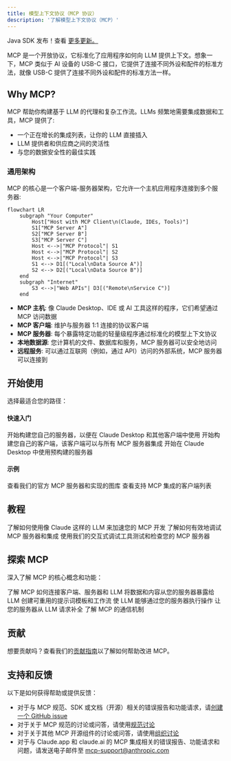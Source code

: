 ```yaml
---
title: 模型上下文协议（MCP 协议）
description: '了解模型上下文协议（MCP）'
---
```


<Note>Java SDK 发布！查看 [更多更新。](/development/updates)</Note>

MCP 是一个开放协议，它标准化了应用程序如何向 LLM 提供上下文。想象一下，MCP 类似于 AI 设备的 USB-C 接口，它提供了连接不同外设和配件的标准方法，就像 USB-C 提供了连接不同外设和配件的标准方法一样。

## Why MCP?

MCP 帮助你构建基于 LLM 的代理和复杂工作流。LLMs 频繁地需要集成数据和工具，MCP 提供了:
- 一个正在增长的集成列表，让你的 LLM 直接插入
- LLM 提供者和供应商之间的灵活性
- 与您的数据安全性的最佳实践

### 通用架构

MCP 的核心是一个客户端-服务器架构，它允许一个主机应用程序连接到多个服务器:

```mermaid
flowchart LR
    subgraph "Your Computer"
        Host["Host with MCP Client\n(Claude, IDEs, Tools)"]
        S1["MCP Server A"]
        S2["MCP Server B"]
        S3["MCP Server C"]
        Host <-->|"MCP Protocol"| S1
        Host <-->|"MCP Protocol"| S2
        Host <-->|"MCP Protocol"| S3
        S1 <--> D1[("Local\nData Source A")]
        S2 <--> D2[("Local\nData Source B")]
    end
    subgraph "Internet"
        S3 <-->|"Web APIs"| D3[("Remote\nService C")]
    end
```

- **MCP 主机**: 像 Claude Desktop、IDE 或 AI 工具这样的程序，它们希望通过 MCP 访问数据
- **MCP 客户端**: 维护与服务器 1:1 连接的协议客户端
- **MCP 服务器**: 每个暴露特定功能的轻量级程序通过标准化的模型上下文协议
- **本地数据源**: 您计算机的文件、数据库和服务，MCP 服务器可以安全地访问
- **远程服务**: 可以通过互联网（例如，通过 API）访问的外部系统，MCP 服务器可以连接到

## 开始使用

选择最适合您的路径：

#### 快速入门
<CardGroup cols={2}>
  <Card
    title="面向服务器开发者"
    icon="bolt"
    href="/quickstart/server"
  >
    开始构建您自己的服务器，以便在 Claude Desktop 和其他客户端中使用
  </Card>
  <Card
    title="面向客户端开发者"
    icon="bolt"
    href="/quickstart/client"
  >
    开始构建您自己的客户端，该客户端可以与所有 MCP 服务器集成
  </Card>
  <Card
    title="面向 Claude Desktop 用户"
    icon="bolt"
    href="/quickstart/user"
  >
    开始在 Claude Desktop 中使用预构建的服务器
  </Card>
</CardGroup>

#### 示例
<CardGroup cols={2}>
  <Card
    title="示例服务器"
    icon="grid"
    href="/examples"
  >
    查看我们的官方 MCP 服务器和实现的图库
  </Card>
  <Card
    title="示例客户端"
    icon="cubes"
    href="/clients"
  >
    查看支持 MCP 集成的客户端列表
  </Card>
</CardGroup>

## 教程

<CardGroup cols={2}>
  <Card
    title="使用 LLM 构建 MCP"
    icon="comments"
    href="/tutorials/building-mcp-with-llms"
  >
    了解如何使用像 Claude 这样的 LLM 来加速您的 MCP 开发
  </Card>
  <Card
  title="调试指南"
  icon="bug"
  href="/docs/tools/debugging">
    了解如何有效地调试 MCP 服务器和集成
  </Card>
  <Card
    title="MCP 检查器"
    icon="magnifying-glass"
    href="/docs/tools/inspector"
  >
    使用我们的交互式调试工具测试和检查您的 MCP 服务器
  </Card>
</CardGroup>

## 探索 MCP

深入了解 MCP 的核心概念和功能：

<CardGroup cols={2}>
  <Card
    title="核心架构"
    icon="sitemap"
    href="/docs/concepts/architecture"
  >
    了解 MCP 如何连接客户端、服务器和 LLM
  </Card>
  <Card
    title="资源"
    icon="database"
    href="/docs/concepts/resources"
  >
    将数据和内容从您的服务器暴露给 LLM
  </Card>
  <Card
    title="提示词"
    icon="message"
    href="/docs/concepts/prompts"
  >
    创建可重用的提示词模板和工作流
  </Card>
  <Card
    title="工具"
    icon="wrench"
    href="/docs/concepts/tools"
  >
    使 LLM 能够通过您的服务器执行操作
  </Card>
  <Card
    title="采样"
    icon="robot"
    href="/docs/concepts/sampling"
  >
    让您的服务器从 LLM 请求补全
  </Card>
  <Card
    title="传输"
    icon="network-wired"
    href="/docs/concepts/transports"
  >
    了解 MCP 的通信机制
  </Card>
</CardGroup>

## 贡献

想要贡献吗？查看我们的[贡献指南](/development/contributing)以了解如何帮助改进 MCP。

## 支持和反馈

以下是如何获得帮助或提供反馈：

- 对于与 MCP 规范、SDK 或文档（开源）相关的错误报告和功能请求，请[创建一个 GitHub issue](https://github.com/modelcontextprotocol)
- 对于关于 MCP 规范的讨论或问答，请使用[规范讨论](https://github.com/modelcontextprotocol/specification/discussions)
- 对于关于其他 MCP 开源组件的讨论或问答，请使用[组织讨论](https://github.com/orgs/modelcontextprotocol/discussions)
- 对于与 Claude.app 和 claude.ai 的 MCP 集成相关的错误报告、功能请求和问题，请发送电子邮件至 mcp-support@anthropic.com